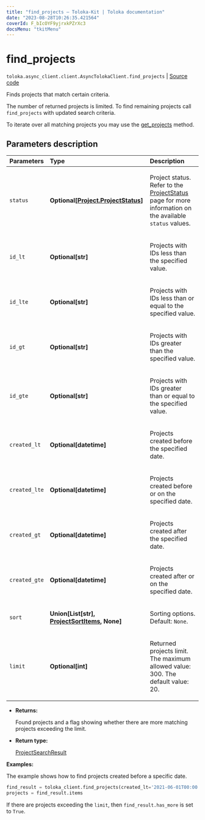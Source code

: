 ```yaml
---
title: "find_projects — Toloka-Kit | Toloka documentation"
date: "2023-08-28T10:26:35.421564"
coverId: F_bIcOYF9yjrxkPZrXc3
docsMenu: "tkitMenu"
---
```


# find_projects

`toloka.async_client.client.AsyncTolokaClient.find_projects` | [Source code](https://github.com/Toloka/toloka-kit/blob/v1.2.1/src/client/__init__.py#L0)

Finds projects that match certain criteria.

The number of returned projects is limited. To find remaining projects call `find_projects` with updated search criteria.

To iterate over all matching projects you may use the [get_projects](/docs/toloka-kit/reference/toloka.client.TolokaClient.get_projects) method.

## Parameters description

| Parameters | Type | Description |
| :----------| :----| :-----------|
`status`|**Optional\[[Project.ProjectStatus](/docs/toloka-kit/reference/toloka.client.project.Project.ProjectStatus)\]**|<p>Project status. Refer to the [ProjectStatus](/docs/toloka-kit/reference/toloka.client.project.Project.ProjectStatus) page for more information on the available `status` values.</p>
`id_lt`|**Optional\[str\]**|<p>Projects with IDs less than the specified value.</p>
`id_lte`|**Optional\[str\]**|<p>Projects with IDs less than or equal to the specified value.</p>
`id_gt`|**Optional\[str\]**|<p>Projects with IDs greater than the specified value.</p>
`id_gte`|**Optional\[str\]**|<p>Projects with IDs greater than or equal to the specified value.</p>
`created_lt`|**Optional\[datetime\]**|<p>Projects created before the specified date.</p>
`created_lte`|**Optional\[datetime\]**|<p>Projects created before or on the specified date.</p>
`created_gt`|**Optional\[datetime\]**|<p>Projects created after the specified date.</p>
`created_gte`|**Optional\[datetime\]**|<p>Projects created after or on the specified date.</p>
`sort`|**Union\[List\[str\], [ProjectSortItems](/docs/toloka-kit/reference/toloka.client.search_requests.ProjectSortItems), None\]**|<p>Sorting options. Default: `None`.</p>
`limit`|**Optional\[int\]**|<p>Returned projects limit. The maximum allowed value: 300. The default value: 20.</p>

* **Returns:**

  Found projects and a flag showing whether there are more matching projects exceeding the limit.

* **Return type:**

  [ProjectSearchResult](/docs/toloka-kit/reference/toloka.client.search_results.ProjectSearchResult)

**Examples:**

The example shows how to find projects created before a specific date.

```python
find_result = toloka_client.find_projects(created_lt='2021-06-01T00:00:00')
projects = find_result.items
```

If there are projects exceeding the `limit`, then `find_result.has_more` is set to `True`.